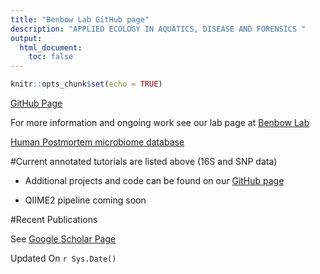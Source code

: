 ---
title: "Benbow Lab GitHub page"
description: "APPLIED ECOLOGY IN AQUATICS, DISEASE AND FORENSICS "
output:
  html_document:
    toc: false
---
  
  ```{r setup, include=FALSE}
knitr::opts_chunk$set(echo = TRUE)
```
[GitHub Page](https://github.com/BenbowLab)

For more information and ongoing work see our lab page at [Benbow Lab](https://ericbenbow.wixsite.com/website)


[Human Postmortem microbiome database](https://hpmmdatabase.wixsite.com/hpmmdatabase)

#Current annotated tutorials are listed above (16S and SNP data)

- Additional projects and code can be found on our [GitHub page](https://github.com/BenbowLab)

- QIIME2 pipeline coming soon

#Recent Publications

See [Google Scholar Page](https://scholar.google.com/citations?user=IKRkWHgAAAAJ&hl=en)


Updated On  `r Sys.Date()`
